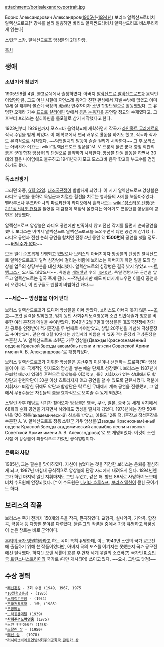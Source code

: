 attachment:/borisalexandrovportrait.jpg

Борис Александрович Александров([[1905년]]-[[1994년]])
보리스 알렉산드로비치 알렉산드로프[* 강세를 살려 발음하면 바리쓰 알릭싼드러비치 알릭싼드러프 비스무리하게 읽는다]

소련군 소장, [[알렉산드로프 앙상블]]의 2대 단장.

[[목차]]
== 생애 ==
=== 소년기와 청년기 ===
1905년 8월 4일, 볼고로예에서 출생하였다. 아버지 [[알렉산드르 알렉산드로프]]가 음악인이었던만큼, 그도 어린 시절에 자연스레 음악과 친한 환경에서 지낼 수밖에 없었고 이미 열세 살 때부터 볼쇼이 극장의 [[비올라]] 연주자이자 소년 합창단원으로 활동했었다. 그 유명한 오페라 가수 [[표도르 샬리아핀]] 앞에서 [[검은 눈동자]]를 공연할 정도의 수재였다고. 그 후부터 보리스는 샬리아핀을 롤모델로 삼기 시작했다고 한다.

1923년부터 1929년까지 모스크바 음악학교에 재학하면서 작곡가 [[라인홀트 글리에르]]의 작곡 수업을 받게 되었다. 이 때 학교에서 연극 배우로 활동을 하기도 했고, 작곡과 작사도 본격적으로 시작했다. ~~[[덕업일치]]의 발동이 슬슬 걸리기 시작한다~~ 그 후 보리스는 아버지가 이끄는 [wiki:"알렉산드로프 앙상블"M. V. 프룬제 붉은 군대 중앙 회관의 붉은 군대 합창 앙상블]의 단원으로 활약하기 시작한다. 앙상블 단원 활동을 하면서 30대의 젊은 나이임에도 불구하고 1941년까지 모교 모스크바 음악 학교의 부교수를 겸임하기도 했다.

=== 독소전쟁기 ===
그러던 와중, [[6월 22일]]. [[대조국전쟁]]이 발발하게 되었다. 이 시기 알렉산드로프 앙상블은 라디오 공연을 통하여 독일군과 치열한 혈전을 치르는 병사들의 사기를 북돋아주었다. 벨라루스나 우크라이나의 파르티잔이 라디오에서 흘러나오는 [[wiki:"성스러운 전쟁(군가)"성스러운 전쟁]]을 들었을 때 감정이 북받쳐 올랐다는 이야기도 있을만큼 앙상블의 공헌은 상당했다.

알렉산드로프 앙상블은 라디오 공연에만 만족하지 않고 전선 각지를 돌면서 순회공연을 했다. 보리스는 아버지 알렉산드르 알렉산드로프를 도와주면서 많은 공연에 참가했다. 라디오 공연과 전선 순회 공연을 합치면 전쟁 4년 동안 약 '''1500번'''의 공연을 했을 정도. ~~[[버틸 수가 없다]]~~

모든 일이 순조롭게 진행되고 있었으나 보리스의 아버지이자 앙상블의 단장인 알렉산드르 알렉산드로프가 덜컥 심장병에 걸리는 바람에 보리스는 아버지가 하던 일을 도와 앙상블 업무의 상당부분을 대신 처리했다. 알렉산드르의 심장병은 결국 낫지 않았고 ~~[[트랭크스]]가 오지도 않았으니~~, 독일을 [[개발살]]낸 후의 [[1946년]], 독일 점령지구 공연을 앞두고 알렉산드르는 결국 죽게 된다. ~~작년까지만 해도 피터지게 싸우던 이들이 공연하러 오겠다니, 이 친구들도 멘탈이 비범하긴 하다~~

=== ~~세습~~ 앙상블을 이어 받다 ===
보리스 알렉산드로프가 드디어 앙상블을 이어 받았다. 보리스도 아버지 못지 않은 ~~[[조교]]~~조련 실력을 발휘했고, 임기 동안 사회주의노력영웅과 소련 인민예술가 칭호를 비롯한 여러 훈장과 메달을 수여받았다. 1949년 2월 7일에 앙상블은 대조국전쟁에 참가한 공로를 인정받아 적기훈장을 두 번째로 수여받았고, 창립 20주년을 기념해 적성훈장도 수여받았다. 같은 해 6월 10일에는 창립자의 이름을 따 '2중 적기훈장과 적성훈장을 수훈한 A. V. 알렉산드로프 소련군 가무 앙상블(Дважды Краснознамённый ордена Красной Звезды ансамбль песни и пляски Советской Армии имени А. В. Александрова)'로 개칭되었다.

보리스 알렉산드로프가 지휘한 앙상블은 공산주의 이념이나 선전하는 프로파간다 앙상블이 아니라 국제적인 인지도와 명성을 쌓는 예술 단체로 성장했다. 보리스는 1987년에 은퇴할 때까지 엄격한 훈련으로 앙상블을 이끌었고, 특히 지휘자가 없는 상태에서도 합창단과 관현악단이 30분 이상 흐트러지지 않고 공연을 할 수 있도록 단련시켰다. 덕분에 지휘자가 퇴장한 뒤에도 악단과 합창단은 탁 트인 무대에서 계속 공연을 진행했고, 그 앞에서 무용수들은 자신들의 춤을 효과적으로 보여줄 수 있게 되었다.

스탈린 사후 데탕트 시기가 찾아오자 앙상블은 영국, 쿠바, 일본, 중국 등 세계 각지에서 68회의 순회 공연을 가지면서 해외에도 명성을 떨치게 되었다. 1978년에는 창단 50주년을 맞아 정통(академический) 칭호를 받았고, 이름도 '2중 적기훈장과 적성훈장을 수훈한 A. V. 알렉산드로프 정통 소련군 가무 앙상블(Дважды Краснознамённый ордена Красной Звезды академический ансамбль песни и пляски Советской Армии имени А. В. Александрова)'로 또 개명되었다. 이것이 소련 시절 이 앙상블이 최종적으로 가졌던 공식명칭이다.

=== 은퇴와 사망 ===
1985년, 그는 팔순을 맞이하였다. 자신이 늙었다는 것을 직감한 보리스는 은퇴를 결심하게 되고, 1987년 마침내 공식적으로 앙상블의 단장 자리에서 내려오게 된다. 1994년엔 그가 하던 마지막 일인 지휘마저도 그만 두었고, 같은 해. 향년 88세로 사망하여 노보데비치 수도원에 안장되었다. [* 이 수도원은 [[니키타 흐루쇼프]], [[보리스 옐친]]이 묻힌 곳이기도 하다.]

== 보리스의 작품 ==
보리스는 죽기 전까지 150개의 곡을 작곡, 편곡하였다. 교향곡, 실내악곡, 기악곡, 합창곡, 극음악 등 다양한 분야를 다루었다. 물론 그의 작품들 중에서 가장 유명하고 작품성이 높은 장르는 바로 군악이다. 

[[우리의 국가 영원하라]]라고 하는 곡이 특히 유명한데, 이는 1943년 소련의 국가 공모전에 출품하기 위해 쓴 작품이였다만, 아버지 곡의 포스를 이기지는 못했는지 국가 공모전에선 탈락했다. 하지만 오랜 세월이 흐른 후 현재 세계 유일의 소련빠(?) 국가인 [[미승인국]] [[트란스니스트리아]]의 국가로 (다만 개사되어) 쓰이고 있다. ~~요시, 그란도 당첨!~~

== 수상 경력 ==
 *[[레닌훈장]] - 3회 수훈 (1949, 1967, 1975) 
 *[[10월혁명훈장]] - (1985)
 *[[노력적기훈장]] - (1964) 
 *[[조국전쟁훈장]] - 1급, (1985)
 *[[무공메달]]
 *[[노력공훈메달]] (1939)
 *'''[[사회주의노력영웅]]''' (1975) 
 *[[소련 인민예술가]] (1958) 
 *[[스탈린 상]] - (1950) 
 *[[레닌 상]] - (1978) 
 *[[러시아소비에트연방사회주의공화국 글린카 상]]
